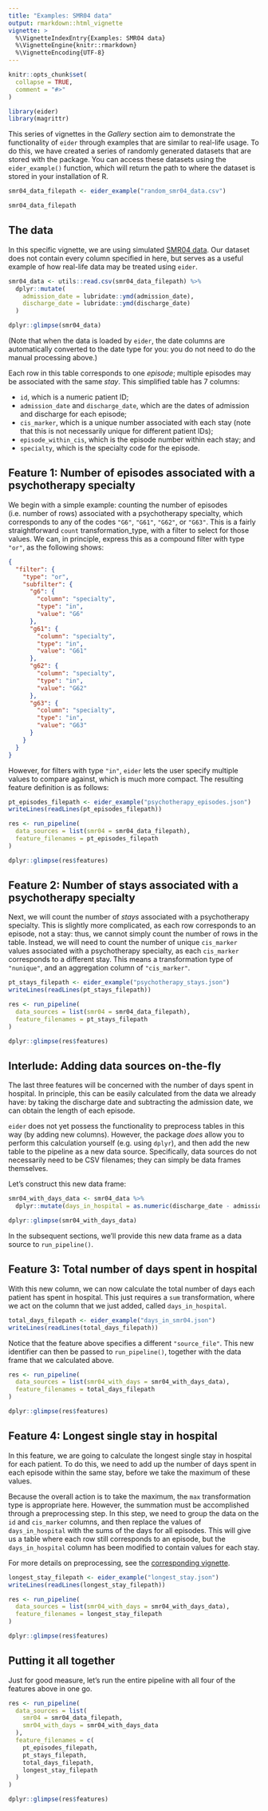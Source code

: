 ```yaml
---
title: "Examples: SMR04 data"
output: rmarkdown::html_vignette
vignette: >
  %\VignetteIndexEntry{Examples: SMR04 data}
  %\VignetteEngine{knitr::rmarkdown}
  %\VignetteEncoding{UTF-8}
---
```


```r
knitr::opts_chunk$set(
  collapse = TRUE,
  comment = "#>"
)
```

```r
library(eider)
library(magrittr)
```

This series of vignettes in the _Gallery_ section aim to demonstrate the functionality of `eider` through examples that are similar to real-life usage.
To do this, we have created a series of randomly generated datasets that are stored with the package.
You can access these datasets using the `eider_example()` function, which will return the path to where the dataset is stored in your installation of R.

```r
smr04_data_filepath <- eider_example("random_smr04_data.csv")

smr04_data_filepath
```

## The data

In this specific vignette, we are using simulated [SMR04 data](https://publichealthscotland.scot/services/national-data-catalogue/smr-data-manual/definitions-by-smr-record-section/smr04-mental-health-inpatient-and-day-case/general-definitions/).
Our dataset does not contain every column specified in here, but serves as a useful example of how real-life data may be treated using `eider`.

```r
smr04_data <- utils::read.csv(smr04_data_filepath) %>%
  dplyr::mutate(
    admission_date = lubridate::ymd(admission_date),
    discharge_date = lubridate::ymd(discharge_date)
  )

dplyr::glimpse(smr04_data)
```

(Note that when the data is loaded by `eider`, the date columns are automatically converted to the date type for you: you do not need to do the manual processing above.)

Each row in this table corresponds to one *episode*; multiple episodes may be associated with the same *stay*.
This simplified table has 7 columns:

* `id`, which is a numeric patient ID;
* `admission_date` and `discharge_date`, which are the dates of admission and discharge for each episode;
* `cis_marker`, which is a unique number associated with each stay (note that this is not necessarily unique for different patient IDs);
* `episode_within_cis`, which is the episode number within each stay; and
* `specialty`, which is the specialty code for the episode.


## Feature 1: Number of episodes associated with a psychotherapy specialty

We begin with a simple example: counting the number of episodes (i.e. number of rows) associated with a psychotherapy specialty, which corresponds to any of the codes `"G6"`, `"G61"`, `"G62"`, or `"G63"`.
This is a fairly straightforward `count` transformation_type, with a filter to select for those values.
We can, in principle, express this as a compound filter with type `"or"`, as the following shows:

```json
{
  "filter": {
    "type": "or",
    "subfilter": {
      "g6": {
        "column": "specialty",
        "type": "in",
        "value": "G6"
      },
      "g61": {
        "column": "specialty",
        "type": "in",
        "value": "G61"
      },
      "g62": {
        "column": "specialty",
        "type": "in",
        "value": "G62"
      },
      "g63": {
        "column": "specialty",
        "type": "in",
        "value": "G63"
      }
    }
  }
}
```

However, for filters with type `"in"`, `eider` lets the user specify multiple values to compare against, which is much more compact.
The resulting feature definition is as follows:

```r
pt_episodes_filepath <- eider_example("psychotherapy_episodes.json")
writeLines(readLines(pt_episodes_filepath))
```

```r
res <- run_pipeline(
  data_sources = list(smr04 = smr04_data_filepath),
  feature_filenames = pt_episodes_filepath
)

dplyr::glimpse(res$features)
```

## Feature 2: Number of stays associated with a psychotherapy specialty

Next, we will count the number of _stays_ associated with a psychotherapy specialty.
This is slightly more complicated, as each row corresponds to an episode, not a stay: thus, we cannot simply count the number of rows in the table.
Instead, we will need to count the number of unique `cis_marker` values associated with a psychotherapy specialty, as each `cis_marker` corresponds to a different stay.
This means a transformation type of `"nunique"`, and an aggregation column of `"cis_marker"`.

```r
pt_stays_filepath <- eider_example("psychotherapy_stays.json")
writeLines(readLines(pt_stays_filepath))
```

```r
res <- run_pipeline(
  data_sources = list(smr04 = smr04_data_filepath),
  feature_filenames = pt_stays_filepath
)

dplyr::glimpse(res$features)
```

## Interlude: Adding data sources on-the-fly

The last three features will be concerned with the number of days spent in hospital.
In principle, this can be easily calculated from the data we already have: by taking the discharge date and subtracting the admission date, we can obtain the length of each episode.

`eider` does not yet possess the functionality to preprocess tables in this way (by adding new columns).
However, the package _does_ allow you to perform this calculation yourself (e.g. using `dplyr`), and then add the new table to the pipeline as a new data source.
Specifically, data sources do not necessarily need to be CSV filenames; they can simply be data frames themselves.

Let's construct this new data frame:

```r
smr04_with_days_data <- smr04_data %>%
  dplyr::mutate(days_in_hospital = as.numeric(discharge_date - admission_date))

dplyr::glimpse(smr04_with_days_data)
```

In the subsequent sections, we'll provide this new data frame as a data source to `run_pipeline()`.

## Feature 3: Total number of days spent in hospital

With this new column, we can now calculate the total number of days each patient has spent in hospital.
This just requires a `sum` transformation, where we act on the column that we just added, called `days_in_hospital`.

```r
total_days_filepath <- eider_example("days_in_smr04.json")
writeLines(readLines(total_days_filepath))
```

Notice that the feature above specifies a different `"source_file"`.
This new identifier can then be passed to `run_pipeline()`, together with the data frame that we calculated above.

```r
res <- run_pipeline(
  data_sources = list(smr04_with_days = smr04_with_days_data),
  feature_filenames = total_days_filepath
)

dplyr::glimpse(res$features)
```

## Feature 4: Longest single stay in hospital

In this feature, we are going to calculate the longest single stay in hospital for each patient.
To do this, we need to add up the number of days spent in each episode within the same stay, before we take the maximum of these values.

Because the overall action is to take the maximum, the `max` transformation type is appropriate here.
However, the summation must be accomplished through a preprocessing step.
In this step, we need to group the data on the `id` and `cis_marker` columns, and then replace the values of `days_in_hospital` with the sums of the days for all episodes.
This will give us a table where each row still corresponds to an episode, but the `days_in_hospital` column has been modified to contain values for each stay.

For more details on preprocessing, see the [corresponding vignette](preprocessing.html).

```r
longest_stay_filepath <- eider_example("longest_stay.json")
writeLines(readLines(longest_stay_filepath))
```

```r
res <- run_pipeline(
  data_sources = list(smr04_with_days = smr04_with_days_data),
  feature_filenames = longest_stay_filepath
)

dplyr::glimpse(res$features)
```

## Putting it all together

Just for good measure, let's run the entire pipeline with all four of the features above in one go.

```r
res <- run_pipeline(
  data_sources = list(
    smr04 = smr04_data_filepath,
    smr04_with_days = smr04_with_days_data
  ),
  feature_filenames = c(
    pt_episodes_filepath,
    pt_stays_filepath,
    total_days_filepath,
    longest_stay_filepath
  )
)

dplyr::glimpse(res$features)
```
